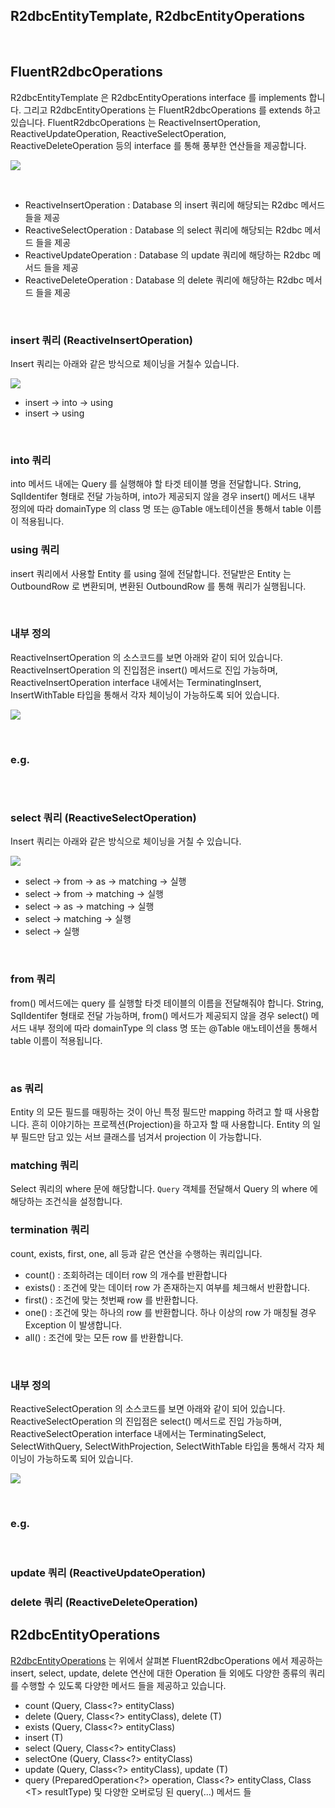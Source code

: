 ## R2dbcEntityTemplate, R2dbcEntityOperations

<br/>



## FluentR2dbcOperations

R2dbcEntityTemplate 은 R2dbcEntityOperations interface 를 implements 합니다. 그리고 R2dbcEntityOperations 는 FluentR2dbcOperations 를 extends 하고 있습니다. FluentR2dbcOperations 는 ReactiveInsertOperation, ReactiveUpdateOperation, ReactiveSelectOperation, ReactiveDeleteOperation 등의 interface 를 통해 풍부한 연산들을 제공합니다.<br/>

![](./img/r2dbc-entity-template-r2dbc-entity-operations/hierarchy.png)

<br/>



- ReactiveInsertOperation : Database 의 insert 쿼리에 해당되는 R2dbc 메서드 들을 제공
- ReactiveSelectOperation : Database 의 select 쿼리에 해당되는 R2dbc 메서드 들을 제공
- ReactiveUpdateOperation : Database 의 update 쿼리에 해당하는 R2dbc 메서드 들을 제공
- ReactiveDeleteOperation : Database 의 delete 쿼리에 해당하는 R2dbc 메서드 들을 제공

<br/>



### insert 쿼리 (ReactiveInsertOperation)

Insert 쿼리는 아래와 같은 방식으로 체이닝을 거칠수 있습니다.

![](./img/r2dbc-entity-template-r2dbc-entity-operations/reactive-insert-operation-2.png)

- insert → into → using
- insert → using

<br/>



### into 쿼리

into 메서드 내에는 Query 를 실행해야 할 타겟 테이블 명을 전달합니다. String, SqlIdentifer 형태로 전달 가능하며, into가 제공되지 않을 경우 insert() 메서드 내부 정의에 따라 domainType 의 class 명 또는 @Table 애노테이션을 통해서 table 이름이 적용됩니다.<br/>



### using 쿼리

insert 쿼리에서 사용할 Entity 를 using 절에 전달합니다. 전달받은 Entity 는 OutboundRow 로 변환되며, 변환된 OutboundRow 를 통해 쿼리가 실행됩니다.<br/>

<br/>



### 내부 정의

ReactiveInsertOperation 의 소스코드를 보면 아래와 같이 되어 있습니다. ReactiveInsertOperation 의 진입점은 insert() 메서드로 진입 가능하며, ReactiveInsertOperation interface 내에서는 TerminatingInsert, InsertWithTable 타입을 통해서 각자 체이닝이 가능하도록 되어 있습니다.

![](./img/r2dbc-entity-template-r2dbc-entity-operations/reactive-insert-operation-1.png)

<br/>



### e.g.

```java
```

<br/>



### select 쿼리 (ReactiveSelectOperation)

Insert 쿼리는 아래와 같은 방식으로 체이닝을 거칠 수 있습니다.

![](./img/r2dbc-entity-template-r2dbc-entity-operations/reactive-select-operation-2.png)

- select → from → as → matching → 실행
- select → from → matching → 실행
- select → as → matching → 실행
- select → matching → 실행
- select → 실행

<br/>



### from 쿼리

from() 메서드에는 query 를 실행할 타겟 테이블의 이름을 전달해줘야 합니다. String, SqlIdentifer 형태로 전달 가능하며, from() 메서드가 제공되지 않을 경우 select() 메서드 내부 정의에 따라 domainType 의 class 명 또는 @Table 애노테이션을 통해서 table 이름이 적용됩니다.<br/>

<br/>



### as 쿼리

Entity 의 모든 필드를 매핑하는 것이 아닌 특정 필드만 mapping 하려고 할 때 사용합니다. 흔히 이야기하는 프로젝션(Projection)을 하고자 할 때 사용합니다. Entity 의 일부 필드만 담고 있는 서브 클래스를 넘겨서 projection 이 가능합니다. <br/>



### matching 쿼리

Select 쿼리의 where 문에 해당합니다. `Query` 객체를 전달해서 Query 의 where 에 해당하는 조건식을 설정합니다.<br/>



### termination 쿼리

count, exists, first, one, all 등과 같은 연산을 수행하는 쿼리입니다.

- count() : 조회하려는 데이터 row 의 개수를 반환합니다
- exists() : 조건에 맞는 데이터 row 가 존재하는지 여부를 체크해서 반환합니다.
- first() : 조건에 맞는 첫번째 row 를 반환합니다.
- one() : 조건에 맞는 하나의 row 를 반환합니다. 하나 이상의 row 가 매칭될 경우 Exception 이 발생합니다.
- all() : 조건에 맞는 모든 row 를 반환합니다.

<br/>



### 내부 정의

ReactiveSelectOperation 의 소스코드를 보면 아래와 같이 되어 있습니다. ReactiveSelectOperation 의 진입점은 select() 메서드로 진입 가능하며, ReactiveSelectOperation interface 내에서는 TerminatingSelect, SelectWithQuery, SelectWithProjection, SelectWithTable 타입을 통해서 각자 체이닝이 가능하도록 되어 있습니다.

![](./img/r2dbc-entity-template-r2dbc-entity-operations/reactive-select-operation-1.png)

<br/>



### e.g.

<br/>



### update 쿼리 (ReactiveUpdateOperation)

### delete 쿼리 (ReactiveDeleteOperation)



## R2dbcEntityOperations

[R2dbcEntityOperations](https://docs.spring.io/spring-data/r2dbc/docs/current/api/org/springframework/data/r2dbc/core/R2dbcEntityOperations.html) 는 위에서 살펴본 FluentR2dbcOperations 에서 제공하는 insert, select, update, delete 연산에 대한 Operation 들 외에도 다양한 종류의 쿼리를 수행할 수 있도록 다양한 메서드 들을 제공하고 있습니다.

- count (Query, Class\<?\> entityClass)
- delete (Query, Class\<?\> entityClass), delete (T)
- exists (Query, Class\<?\> entityClass)
- insert (T)
- select (Query, Class\<?\> entityClass)
- selectOne (Query, Class\<?\> entityClass)
- update (Query, Class\<?\> entityClass), update (T)
- query (PreparedOperation\<?\> operation, Class\<?\> entityClass, Class \<T\> resultType) 및 다양한 오버로딩 된 query(...) 메서드 들



